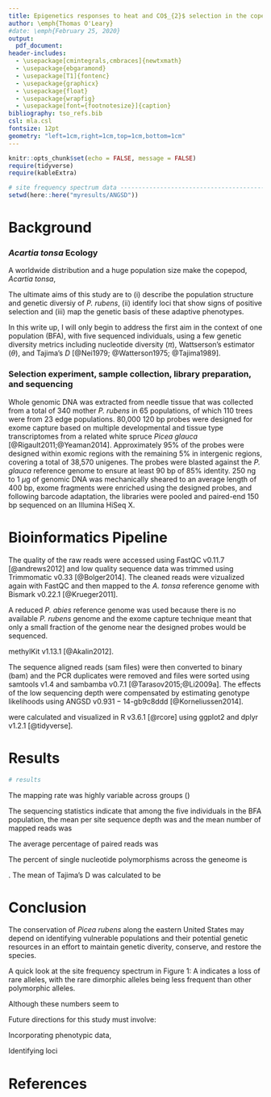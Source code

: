 ```yaml
---
title: Epigenetics responses to heat and CO$_{2}$ selection in the copepod _Acartia tonsa_
author: \emph{Thomas O'Leary}
#date: \emph{February 25, 2020}
output:
  pdf_document:
header-includes:
  - \usepackage[cmintegrals,cmbraces]{newtxmath}
  - \usepackage{ebgaramond}
  - \usepackage[T1]{fontenc}
  - \usepackage{graphicx}
  - \usepackage{float}
  - \usepackage{wrapfig}
  - \usepackage[font={footnotesize}]{caption}
bibliography: tso_refs.bib
csl: mla.csl
fontsize: 12pt
geometry: "left=1cm,right=1cm,top=1cm,bottom=1cm"
---
```


```r
knitr::opts_chunk$set(echo = FALSE, message = FALSE)
require(tidyverse)
require(kableExtra)

# site frequency spectrum data -------------------------------------------------
setwd(here::here("myresults/ANGSD"))


```

# Background

### _Acartia tonsa_ Ecology

A worldwide distribution and a huge population size make the copepod, _Acartia tonsa_, 


The ultimate aims of this study are to (i) describe the population structure and genetic diversiy of _P. rubens_, (ii) identify loci that show signs of positive selection and (iii) map the genetic basis of these adaptive phenotypes. 

In this write up, I will only begin to address the first aim in the context of one population (BFA), with five sequenced individuals, using a few genetic diversity metrics including nucleotide diversity ($\pi$), Wattserson's estimator ($\theta$), and Tajima's $D$ [@Nei1979; @Watterson1975; @Tajima1989].


### Selection experiment, sample collection, library preparation, and sequencing

Whole genomic DNA was extracted from needle tissue that was collected from a total of 340 mother _P. rubens_ in 65 populations, of which 110 trees were from 23 edge populations. 80,000 120 bp probes were designed for exome capture based on multiple developmental and tissue type transcriptomes from a related white spruce _Picea glauca_ [@Rigault2011;@Yeaman2014]. Approximately 95% of the probes were designed within exomic regions with the remaining 5% in intergenic regions, covering a total of 38,570 unigenes. The probes were blasted against the _P. glauca_ reference genome to ensure at least 90 bp of 85% identity. 250 ng to 1 $\mu$g of genomic DNA was mechanically sheared to an average length of 400 bp, exome fragments were enriched using the designed probes, and following barcode adaptation, the libraries were pooled and paired-end 150 bp sequenced on an Illumina HiSeq X.
	
# Bioinformatics Pipeline

The quality of the raw reads were accessed using FastQC v$0.11.7$ [@andrews2012] and low quality sequence data was trimmed using Trimmomatic v$0.33$ [@Bolger2014]. The cleaned reads were vizualized again with FastQC and then mapped to the _A. tonsa_ reference genome with Bismark v$0.22.1$ [@Krueger2011]. 

A reduced _P. abies_ reference genome was used because there is no available _P. rubens_ genome and the exome capture technique meant that only a small fraction of the genome near the designed probes would be sequenced.


methylKit v$1.13.1$ [@Akalin2012].

The sequence aligned reads (sam files) were then converted to binary (bam) and the PCR duplicates were removed and files were sorted using samtools v$1.4$ and sambamba v$0.7.1$ [@Tarasov2015;@Li2009a]. The effects of the low sequencing depth were compensated by estimating genotype likelihoods using ANGSD v$0.931-14$-gb9c8ddd [@Korneliussen2014]. 


were calculated and visualized in R v$3.6.1$ [@rcore] using ggplot2 and dplyr v$1.2.1$ [@tidyverse].

# Results

```r
# results
```

The mapping rate was highly variable across groups ()



The sequencing statistics indicate that among the five individuals in the BFA population, the mean per site sequence depth was 
and the mean number of mapped reads was 

The average percentage of paired reads was

The percent of single nucleotide polymorphisms across the geneome is 

. The mean of Tajima's D was calculated to be

# Conclusion

The conservation of _Picea rubens_ along the eastern United States may depend on identifying vulnerable populations and their potential genetic resources in an effort to maintain genetic diverity, conserve, and restore the species. 

A quick look at the site frequency spectrum in Figure 1: A indicates a loss of rare alleles, with the rare dimorphic alleles being less frequent than other polymorphic alleles.


Although these numbers seem to 


Future directions for this study must involve: 

Incorporating phenotypic data, 

Identifying loci 



\pagebreak

# References
